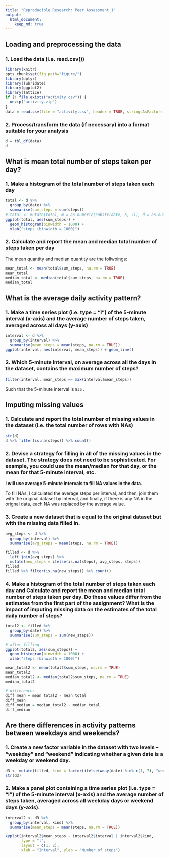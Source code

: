 ```yaml
---
title: "Reproducible Research: Peer Assessment 1"
output: 
  html_document:
    keep_md: true
---
```


## Loading and preprocessing the data

### 1. Load the data (i.e. read.csv())

```r
library(knitr)
opts_chunk$set(fig.path="figure/")
library(dplyr)
library(lubridate)
library(ggplot2)
library(lattice)
if (! file.exists("activity.csv")) {
  unzip("activity.zip")
}
data = read.csv(file = "activity.csv", header = TRUE, stringsAsFactors = FALSE)
```

### 2. Process/transform the data (if necessary) into a format suitable for your analysis

```r
d = tbl_df(data)
d
```

## What is mean total number of steps taken per day?

### 1. Make a histogram of the total number of steps taken each day

```r
total <- d %>%
  group_by(date) %>%
  summarise(sum_steps = sum(steps))
# total <- mutate(total, m = as.numeric(substr(date, 6, 7)), d = as.numeric(substr(date, 9, 10)))
ggplot(total, aes(sum_steps)) +
  geom_histogram(binwidth = 1000) +
  xlab("steps (binwidth = 1000)")
```

### 2. Calculate and report the mean and median total number of steps taken per day

The mean quantity and median quantity are the follwoings:

```r
mean_total <- mean(total$sum_steps, na.rm = TRUE)
mean_total
median_total <- median(total$sum_steps, na.rm = TRUE)
median_total
```

## What is the average daily activity pattern?

### 1. Make a time series plot (i.e. type = "l") of the 5-minute interval (x-axis) and the average number of steps taken, averaged across all days (y-axis)

```r
interval <- d %>%
  group_by(interval) %>%
  summarise(mean_steps = mean(steps, na.rm = TRUE))
ggplot(interval, aes(interval, mean_steps)) + geom_line()
```

### 2. Which 5-minute interval, on average across all the days in the dataset, contains the maximum number of steps?

```r
filter(interval, mean_steps == max(interval$mean_steps))
```

Such that the 5-minute interval is `835` .

## Imputing missing values

### 1. Calculate and report the total number of missing values in the dataset (i.e. the total number of rows with NAs)

```r
str(d)
d %>% filter(is.na(steps)) %>% count()
```

### 2. Devise a strategy for filling in all of the missing values in the dataset. The strategy does not need to be sophisticated. For example, you could use the mean/median for that day, or the mean for that 5-minute interval, etc.

**I will use average 5-minute intervals to fill NA values in the data.**

To fill NAs, I calculated the average steps per interval, and then, join them with the original dataset by interval, and finally, if there is any NA in the orignal data, each NA was replaced by the average value.

### 3. Create a new dataset that is equal to the original dataset but with the missing data filled in.

```r
avg_steps <- d %>%
  group_by(interval) %>%
  summarise(avg_steps = mean(steps, na.rm = TRUE))

filled <- d %>%
  left_join(avg_steps) %>%
  mutate(new_steps = ifelse(is.na(steps), avg_steps, steps))
filled
filled %>% filter(is.na(new_steps)) %>% count()
```

### 4. Make a histogram of the total number of steps taken each day and Calculate and report the mean and median total number of steps taken per day. Do these values differ from the estimates from the first part of the assignment? What is the impact of imputing missing data on the estimates of the total daily number of steps?

```r
total2 <- filled %>%
  group_by(date) %>%
  summarise(sum_steps = sum(new_steps))

# after filling
ggplot(total2, aes(sum_steps)) +
  geom_histogram(binwidth = 1000) +
  xlab("steps (binwidth = 1000)")

mean_total2 <- mean(total2$sum_steps, na.rm = TRUE)
mean_total2
median_total2 <- median(total2$sum_steps, na.rm = TRUE)
median_total2

# differences
diff_mean = mean_total2 - mean_total
diff_mean
diff_median = median_total2 - median_total
diff_median
```

## Are there differences in activity patterns between weekdays and weekends?

### 1. Create a new factor variable in the dataset with two levels -- "weekday" and "weekend" indicating whether a given date is a weekday or weekend day.

```r
d3 <- mutate(filled, kind = factor(ifelse(wday(date) %in% c(1, 7), "weekend", "weekday")))  # 1 and 7 means sunday and saturday respectively.
str(d3)
```

### 2. Make a panel plot containing a time series plot (i.e. type = "l") of the 5-minute interval (x-axis) and the average number of steps taken, averaged across all weekday days or weekend days (y-axis).

```r
interval2 <- d3 %>%
  group_by(interval, kind) %>%
  summarise(mean_steps = mean(steps, na.rm = TRUE))

xyplot(interval2$mean_steps ~ interval2$interval | interval2$kind, 
       type = "l",
       layout = c(1, 2),  
       xlab = "Interval", ylab = "Number of steps")
```
